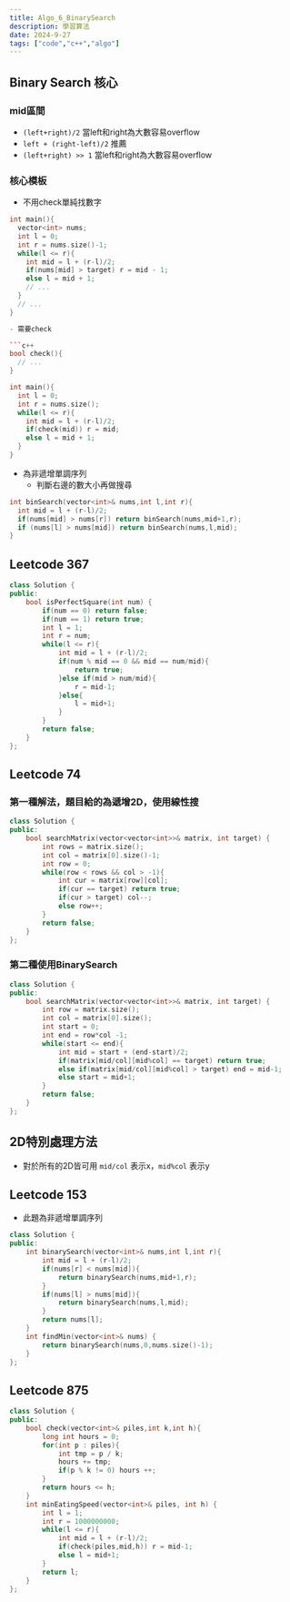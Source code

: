 ```yaml
---
title: Algo_6_BinarySearch
description: 學習算法
date: 2024-9-27
tags: ["code","c++","algo"]
---
```


## Binary Search 核心

### mid區間

- `(left+right)/2` 當left和right為大數容易overflow
- `left + (right-left)/2` 推薦
- `(left+right) >> 1` 當left和right為大數容易overflow

### 核心模板

- 不用check單純找數字

```c++
int main(){
  vector<int> nums;
  int l = 0;
  int r = nums.size()-1;
  while(l <= r){
    int mid = l + (r-l)/2;
    if(nums[mid] > target) r = mid - 1;
    else l = mid + 1;
    // ...  
  }
  // ...
}

- 需要check

```c++
bool check(){
  // ...
}

int main(){
  int l = 0;
  int r = nums.size();
  while(l <= r){
    int mid = l + (r-l)/2;
    if(check(mid)) r = mid;
    else l = mid + 1;
  }
}
```

- 為非遞增單調序列
  - 判斷右邊的數大小再做搜尋

```c++
int binSearch(vector<int>& nums,int l,int r){
  int mid = l + (r-l)/2; 
  if(nums[mid] > nums[r]) return binSearch(nums,mid+1,r);
  if (nums[l] > nums[mid]) return binSearch(nums,l,mid);
}
```

## Leetcode 367

```c++
class Solution {
public:
    bool isPerfectSquare(int num) {
        if(num == 0) return false;
        if(num == 1) return true;
        int l = 1;
        int r = num;
        while(l <= r){
            int mid = l + (r-l)/2;
            if(num % mid == 0 && mid == num/mid){
                return true;
            }else if(mid > num/mid){
                r = mid-1;
            }else{
                l = mid+1;
            }
        }
        return false;
    }
};
```

## Leetcode 74

### 第一種解法，題目給的為遞增2D，使用線性搜

```c++
class Solution {
public:
    bool searchMatrix(vector<vector<int>>& matrix, int target) {
        int rows = matrix.size();
        int col = matrix[0].size()-1;
        int row = 0;
        while(row < rows && col > -1){
            int cur = matrix[row][col];
            if(cur == target) return true;
            if(cur > target) col--;
            else row++;
        }
        return false;
    }
};
```

### 第二種使用BinarySearch

```c++
class Solution {
public:
    bool searchMatrix(vector<vector<int>>& matrix, int target) {
        int row = matrix.size();
        int col = matrix[0].size();
        int start = 0;
        int end = row*col -1;
        while(start <= end){
            int mid = start + (end-start)/2;
            if(matrix[mid/col][mid%col] == target) return true;
            else if(matrix[mid/col][mid%col] > target) end = mid-1;
            else start = mid+1;
        }
        return false;
    }
};
```

## 2D特別處理方法

- 對於所有的2D皆可用 `mid/col` 表示x，`mid%col` 表示y

## Leetcode 153

- 此題為非遞增單調序列

```c++
class Solution {
public:
    int binarySearch(vector<int>& nums,int l,int r){
        int mid = l + (r-l)/2;
        if(nums[r] < nums[mid]){
            return binarySearch(nums,mid+1,r);
        }
        if(nums[l] > nums[mid]){
            return binarySearch(nums,l,mid);
        }
        return nums[l];
    }
    int findMin(vector<int>& nums) {
        return binarySearch(nums,0,nums.size()-1);    
    }
};
```

## Leetcode 875

```c++
class Solution {
public:
    bool check(vector<int>& piles,int k,int h){
        long int hours = 0;
        for(int p : piles){
            int tmp = p / k;
            hours += tmp;
            if(p % k != 0) hours ++;
        }
        return hours <= h;
    }
    int minEatingSpeed(vector<int>& piles, int h) {
        int l = 1;
        int r = 1000000000;
        while(l <= r){
            int mid = l + (r-l)/2;
            if(check(piles,mid,h)) r = mid-1;
            else l = mid+1;
        }
        return l;
    }
};
```

